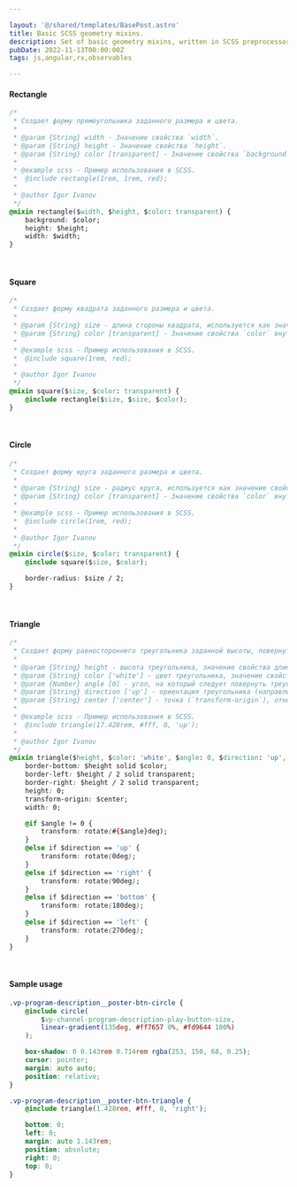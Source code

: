 ```yaml
---

layout: '@/shared/templates/BasePost.astro'
title: Basic SCSS geometry mixins.
description: Set of basic geometry mixins, written in SCSS preprocessor.
pubDate: 2022-11-13T00:00:00Z
tags: js,angular,rx,observables

---
```




#### Rectangle
```css
/*
 * Создает форму прямоугольника заданного размера и цвета.
 *
 * @param {String} width - Значение свойства `width`.
 * @param {String} height - Значение свойства `height`.
 * @param {String} color [transparent] - Значение свойства `background`.
 *
 * @example scss - Пример использования в SCSS.
 *  @include rectangle(1rem, 1rem, red);
 *
 * @author Igor Ivanov
 */
@mixin rectangle($width, $height, $color: transparent) {
    background: $color;
    height: $height;
    width: $width;
}
```
<br />

#### Square
```css
/*
 * Создает форму квадрата заданного размера и цвета.
 *
 * @param {String} size - длина стороны квадрата, используется как значение свойств `width` и `height` внутреннего микшина `rectangle`.
 * @param {String} color [transparent] - Значение свойства `color` внутреннего микшина `rectangle`.
 *
 * @example scss - Пример использования в SCSS.
 *  @include square(1rem, red);
 *
 * @author Igor Ivanov
 */
@mixin square($size, $color: transparent) {
    @include rectangle($size, $size, $color);
}
```
<br />

#### Circle
```css
/*
 * Создает форму круга заданного размера и цвета.
 *
 * @param {String} size - радиус круга, используется как значение свойства `size` внутреннего микшина `square`.
 * @param {String} color [transparent] - Значение свойства `color` внутреннего микшина `square`.
 *
 * @example scss - Пример использования в SCSS.
 *  @include circle(1rem, red);
 *
 * @author Igor Ivanov
 */
@mixin circle($size, $color: transparent) {
    @include square($size, $color);

    border-radius: $size / 2;
}
```
<br />

#### Triangle
```css
/*
 * Создает форму равностороннего треугольника заданной высоты, повернутого вершиной в требуемую сторону, либо повернутого на заданный угол.
 *
 * @param {String} height - высота треугольника, значение свойства длины `border-bottom`.
 * @param {String} color ['white'] - цвет треугольника, значение свойства цвета `border-bottom`.
 * @param {Number} angle [0] - угол, на который следует повернуть треугольник. Если параметр отличен от 0 - отменяет действие параметра `direction`.
 * @param {String} direction ['up'] - ориентация треугольника (направление вершины), если параметр `angle` задан равным 0.
 * @param {String} center ['center'] - точка (`transform-origin`), относительно которой, выполняется поворот фигуры, по умолчанию - центр квадрата, в который вписан треугольник.
 *
 * @example scss - Пример использования в SCSS.
 *  @include triangle(17.428rem, #fff, 0, 'up');
 *
 * @author Igor Ivanov
 */
@mixin triangle($height, $color: 'white', $angle: 0, $direction: 'up', $center: 'center') {
    border-bottom: $height solid $color;
    border-left: $height / 2 solid transparent;
    border-right: $height / 2 solid transparent;
    height: 0;
    transform-origin: $center;
    width: 0;

    @if $angle != 0 {
        transform: rotate(#{$angle}deg);
    }
    @else if $direction == 'up' {
        transform: rotate(0deg);
    }
    @else if $direction == 'right' {
        transform: rotate(90deg);
    }
    @else if $direction == 'bottom' {
        transform: rotate(180deg);
    }
    @else if $direction == 'left' {
        transform: rotate(270deg);
    }
}
```
<br />

#### Sample usage
```css
.vp-program-description__poster-btn-circle {
    @include circle(
        $vp-channel-program-description-play-button-size,
        linear-gradient(135deg, #ff7657 0%, #fd9644 100%)
    );

    box-shadow: 0 0.143rem 0.714rem rgba(253, 150, 68, 0.25);
    cursor: pointer;
    margin: auto auto;
    position: relative;
}

.vp-program-description__poster-btn-triangle {
    @include triangle(1.428rem, #fff, 0, 'right');

    bottom: 0;
    left: 0;
    margin: auto 1.143rem;
    position: absolute;
    right: 0;
    top: 0;
}
```

